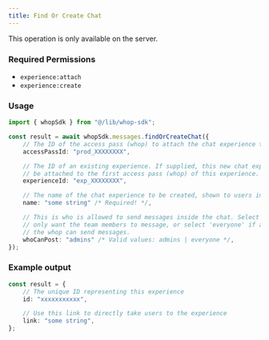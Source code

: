 ```yaml
---
title: Find Or Create Chat
---
```

<Note>This operation is only available on the server.</Note>

### Required Permissions
 - `experience:attach`
 - `experience:create`

### Usage

```typescript
import { whopSdk } from "@/lib/whop-sdk";

const result = await whopSdk.messages.findOrCreateChat({
	// The ID of the access pass (whop) to attach the chat experience to. It looks like prod_xxxx.
	accessPassId: "prod_XXXXXXXX",

	// The ID of an existing experience. If supplied, this new chat experience will
	// be attached to the first access pass (whop) of this experience. It looks like exp_xxxx.
	experienceId: "exp_XXXXXXXX",

	// The name of the chat experience to be created, shown to users in the UI.
	name: "some string" /* Required! */,

	// This is who is allowed to send messages inside the chat. Select 'admin' if you
	// only want the team members to message, or select 'everyone' if any member of
	// the whop can send messages.
	whoCanPost: "admins" /* Valid values: admins | everyone */,
});

```

### Example output

```typescript
const result = {
	// The unique ID representing this experience
	id: "xxxxxxxxxxx",

	// Use this link to directly take users to the experience
	link: "some string",
};

```
